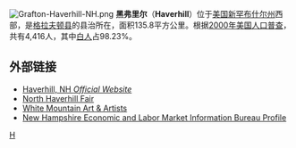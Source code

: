[[File:Grafton-Haverhill-NH.png|right]]
'''黑弗里尔'''（'''Haverhill'''）位于[[美国|美国]][[新罕布什尔州|新罕布什尔州]]西部，是[[格拉夫顿县_(新罕布什尔州)|格拉夫顿县]]的县治所在，面积135.8平方公里。根据[[2000年美国人口普查|2000年美国人口普查]]，共有4,416人，其中[[白人|白人]]占98.23%。

== 外部链接 ==
* [https://web.archive.org/web/20080424220023/http://www.town.haverhill.nh.us/haverhill,nhoffi.html Haverhill, NH ''Official Website'']
* [http://www.nohaverhillfair.com/ North Haverhill Fair]{{Wayback|url=http://www.nohaverhillfair.com/ |date=20080509160457 }}
* [http://www.whitemountainart.com/ White Mountain Art & Artists]{{Wayback|url=http://www.whitemountainart.com/ |date=20080511154419 }}
* [http://www.nh.gov/nhes/elmi/htmlprofiles/haverhill.html New Hampshire Economic and Labor Market Information Bureau Profile]{{Wayback|url=http://www.nh.gov/nhes/elmi/htmlprofiles/haverhill.html |date=20090613065739 }}

{{NewHampshire-stub}}

[[Category:新罕布什尔州城市|H]]